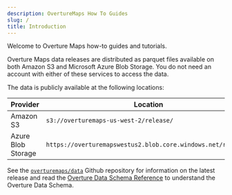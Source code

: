 ```yaml
---
description: OvertureMaps How To Guides
slug: /
title: Introduction
---
```


Welcome to Overture Maps how-to guides and tutorials.

Overture Maps data releases are distributed as parquet files available on both Amazon S3 and Microsoft Azure Blob Storage. You do not need an account with either of these services to access the data.

The data is publicly available at the following locations:

| Provider | Location |
| ------ | -------- |
| Amazon S3 | `s3://overturemaps-us-west-2/release/` |
| Azure Blob Storage | `https://overturemapswestus2.blob.core.windows.net/release/` |

See the [`overturemaps/data`](https://github.com/OvertureMaps/data) Github repository for information on the latest release and read the [Overture Data Schema Reference](https://docs.overturemaps.org/reference) to understand the Overture Data Schema.
